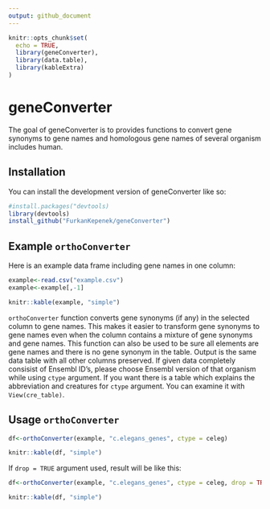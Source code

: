 ```yaml
---
output: github_document
---
```


<!-- README.md is generated from README.Rmd. Please edit that file -->

```r
knitr::opts_chunk$set(
  echo = TRUE,
  library(geneConverter),
  library(data.table),
  library(kableExtra)
)
```

# geneConverter

<!-- badges: start -->
<!-- badges: end -->

The goal of geneConverter is to provides functions to convert gene synonyms to gene names and homologous gene 
names of several organism includes human.

## Installation

You can install the development version of geneConverter like so:

``` r
#install.packages("devtools)
library(devtools)
install_github("FurkanKepenek/geneConverter")
```

## Example `orthoConverter`

Here is an example data frame including gene names in one column:

```r
example<-read.csv("example.csv")
example<-example[,-1]
```


```r
knitr::kable(example, "simple")
```



`orthoConverter` function converts gene synonyms (if any) in the selected column to gene names. This makes it easier to transform gene synonyms to gene names even when the column contains a mixture of gene synonyms and gene names. This function can also be used to be sure all elements are gene names and there is no gene synonym in the table.
Output is the same data table with all other columns preserved. If given data completely consisist of Ensembl ID's, please choose Ensembl version of that organism while using `ctype` argument. If you want there is a table which explains the abbreviation and creatures for `ctype` argument. You can examine it with `View(cre_table)`.


## Usage `orthoConverter`

```r
df<-orthoConverter(example, "c.elegans_genes", ctype = celeg)
```

```r
knitr::kable(df, "simple")
```


If `drop = TRUE` argument used, result will be like this: 

```r
df<-orthoConverter(example, "c.elegans_genes", ctype = celeg, drop = TRUE)
```

```r
knitr::kable(df, "simple")
```


